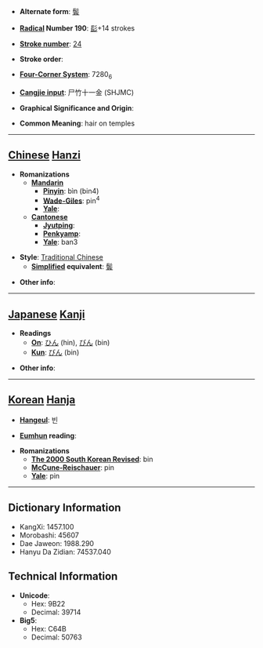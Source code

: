* '''Alternate form''': [[鬓]]

* '''[[Wiktionary:Chinese radical index| Radical]] Number 190''': [[Wiktionary:Chinese radical index 髟|髟]]+14 strokes

* '''[[Wiktionary:Chinese total strokes index|Stroke number]]''': [[Wiktionary:Chinese total strokes index 24|24]]

* '''Stroke order''': 

* '''[[Wiktionary:Chinese four corner index|Four-Corner System]]''': 7280<sub>6</sub>

* '''[[Wiktionary:Chinese Cangjie index|Cangjie input]]''': 尸竹十一金 (SHJMC)

* '''Graphical Significance and Origin''': 

* '''Common Meaning''': hair on temples

----

== [[Chinese]] [[Hanzi]] ==

* '''Romanizations'''
** '''[[Mandarin]]'''
*** '''[[Pinyin]]''': bìn (bin4)
*** '''[[Wade-Giles]]''': pin<sup>4</sup>
*** '''[[Yale]]''': 
** '''[[Cantonese]]'''
*** '''[[Jyutping]]''':
*** '''[[Penkyamp]]''': 
*** '''[[Yale]]''': ban3

* '''Style''': [[Traditional Chinese]] 
** '''[[Simplified Chinese|Simplified]] equivalent''': [[鬓]]

* '''Other info''': 

----

== [[Japanese]] [[Kanji]] ==

* '''Readings'''
** '''[[On]]''': [[ひん]] (hin), [[びん]] (bin)
** '''[[Kun]]''': [[びん]] (bin)

* '''Other info''':  

----

== [[Korean]] [[Hanja]] ==

* '''[[Hangeul]]''': 빈

* '''[[Eumhun]] reading''': 

* '''Romanizations'''
** '''[[The 2000 South Korean Revised Romanization|The 2000 South Korean Revised]]''': bin
** '''[[McCune-Reischauer]]''': pin
** '''[[Yale]]''': pin

----

== Dictionary Information ==

* KangXi: 1457.100
* Morobashi: 45607
* Dae Jaweon: 1988.290
* Hanyu Da Zidian: 74537.040

== Technical Information ==

* '''Unicode''':
** Hex: 9B22
** Decimal: 39714
* '''Big5''':
** Hex: C64B
** Decimal: 50763